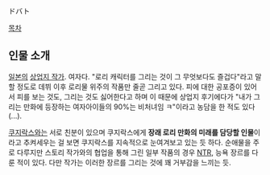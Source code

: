 ドバト

[[목차]]

== 인물 소개 ==
[[일본]]의 [[상업지 작가]]. 여자다. "로리 캐릭터를 그리는 것이 그 무엇보다도 즐겁다"라고 말할 정도로 데뷔 이후 로리물 위주의 작품만 줄곧 그리고 있다. 피에 대한 공포증이 있어서 피를 보는 것도, 그리는 것도 싫어한다고 하며 이 때문에 상업지 후기에다가 "내가 그리는 만화에 등장하는 여자아이들의 90%는 비처녀임 ㅋ"이라고 농담을 한 적도 있다(...). 

[[쿠지락스]]와는 서로 친분이 있으며 쿠지락스에게 '''장래 로리 만화의 미래를 담당할 인물'''이라고 추켜세우는 걸 보면 쿠지락스를 지속적으로 눈여겨보고 있는 듯 하다. 순애물을 주로 다루지만 스토리 작가와의 협업을 통해 그린 일부 작품의 경우 [[NTR]], 능욕 장르를 다룬 적이 있다. 다만 작가는 이러한 장르를 그리는 것에 꽤 거부감을 느끼는 듯.
